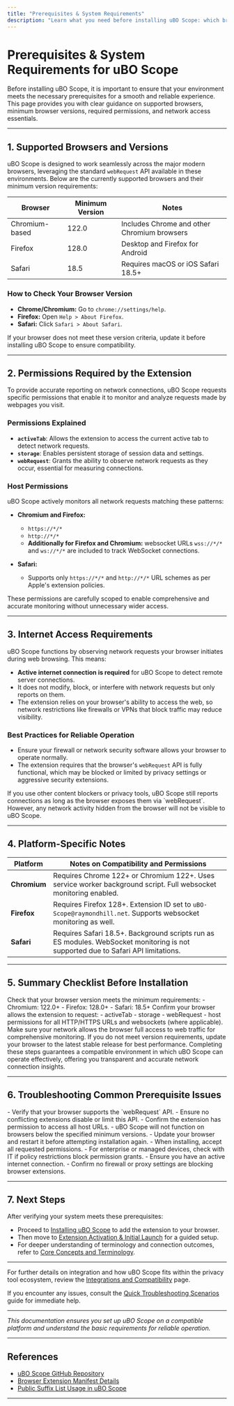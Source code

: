 ```yaml
---
title: "Prerequisites & System Requirements"
description: "Learn what you need before installing uBO Scope: which browsers are supported, their versions, and any required permissions or internet access for the extension to function. This ensures you set up on a compatible platform and understand the basic requirements for reliable operation."
---
```


# Prerequisites & System Requirements for uBO Scope

Before installing uBO Scope, it is important to ensure that your environment meets the necessary prerequisites for a smooth and reliable experience. This page provides you with clear guidance on supported browsers, minimum browser versions, required permissions, and network access essentials.

---

## 1. Supported Browsers and Versions

uBO Scope is designed to work seamlessly across the major modern browsers, leveraging the standard `webRequest` API available in these environments. Below are the currently supported browsers and their minimum version requirements:

| Browser          | Minimum Version | Notes                                  |
|------------------|-----------------|----------------------------------------|
| Chromium-based    | 122.0           | Includes Chrome and other Chromium browsers |
| Firefox          | 128.0           | Desktop and Firefox for Android        |
| Safari           | 18.5            | Requires macOS or iOS Safari 18.5+    |


### How to Check Your Browser Version

- **Chrome/Chromium:** Go to `chrome://settings/help`.
- **Firefox:** Open `Help > About Firefox`.
- **Safari:** Click `Safari > About Safari`.

If your browser does not meet these version criteria, update it before installing uBO Scope to ensure compatibility.

---

## 2. Permissions Required by the Extension

To provide accurate reporting on network connections, uBO Scope requests specific permissions that enable it to monitor and analyze requests made by webpages you visit.

### Permissions Explained

- **`activeTab`**: Allows the extension to access the current active tab to detect network requests.
- **`storage`**: Enables persistent storage of session data and settings.
- **`webRequest`**: Grants the ability to observe network requests as they occur, essential for measuring connections.

### Host Permissions

uBO Scope actively monitors all network requests matching these patterns:

- **Chromium and Firefox:**
  - `https://*/*`
  - `http://*/*`
  - **Additionally for Firefox and Chromium:** websocket URLs `wss://*/*` and `ws://*/*` are included to track WebSocket connections. 

- **Safari:**
  - Supports only `https://*/*` and `http://*/*` URL schemes as per Apple's extension policies.

<Tip>
These permissions are carefully scoped to enable comprehensive and accurate monitoring without unnecessary wider access.
</Tip>

---

## 3. Internet Access Requirements

uBO Scope functions by observing network requests your browser initiates during web browsing. This means:

- **Active internet connection is required** for uBO Scope to detect remote server connections.
- It does not modify, block, or interfere with network requests but only reports on them.
- The extension relies on your browser's ability to access the web, so network restrictions like firewalls or VPNs that block traffic may reduce visibility.

### Best Practices for Reliable Operation

- Ensure your firewall or network security software allows your browser to operate normally.
- The extension requires that the browser's `webRequest` API is fully functional, which may be blocked or limited by privacy settings or aggressive security extensions.

<Warning>
If you use other content blockers or privacy tools, uBO Scope still reports connections as long as the browser exposes them via `webRequest`. However, any network activity hidden from the browser will not be visible to uBO Scope.
</Warning>

---

## 4. Platform-Specific Notes

| Platform  | Notes on Compatibility and Permissions                      |
|-----------|--------------------------------------------------------------|
| **Chromium**  | Requires Chrome 122+ or Chromium 122+. Uses service worker background script. Full websocket monitoring enabled. |
| **Firefox**   | Requires Firefox 128+. Extension ID set to `uBO-Scope@raymondhill.net`. Supports websocket monitoring as well. |
| **Safari**    | Requires Safari 18.5+. Background scripts run as ES modules. WebSocket monitoring is not supported due to Safari API limitations. |

---

## 5. Summary Checklist Before Installation

<Steps>
<Step title="Verify Browser Version">
Check that your browser version meets the minimum requirements:
- Chromium: 122.0+
- Firefox: 128.0+
- Safari: 18.5+
</Step>
<Step title="Review Required Permissions">
Confirm your browser allows the extension to request:
- activeTab
- storage
- webRequest
- host permissions for all HTTP/HTTPS URLs and websockets (where applicable).
</Step>
<Step title="Ensure Internet Connectivity">
Make sure your network allows the browser full access to web traffic for comprehensive monitoring.
</Step>
<Step title="Update Your Browser">
If you do not meet version requirements, update your browser to the latest stable release for best performance.
</Step>
</Steps>

<Check>
Completing these steps guarantees a compatible environment in which uBO Scope can operate effectively, offering you transparent and accurate network connection insights.
</Check>

---

## 6. Troubleshooting Common Prerequisite Issues

<AccordionGroup title="Common Issues and Solutions">
<Accordion title="Extension Not Detecting Web Requests">
- Verify that your browser supports the `webRequest` API.
- Ensure no conflicting extensions disable or limit this API.
- Confirm the extension has permission to access all host URLs.
</Accordion>
<Accordion title="Browser Version Too Low">
- uBO Scope will not function on browsers below the specified minimum versions.
- Update your browser and restart it before attempting installation again.
</Accordion>
<Accordion title="Permissions Prompt Blocked or Denied">
- When installing, accept all requested permissions.
- For enterprise or managed devices, check with IT if policy restrictions block permission grants.
</Accordion>
<Accordion title="Network Access Issues">
- Ensure you have an active internet connection.
- Confirm no firewall or proxy settings are blocking browser extensions.
</Accordion>
</AccordionGroup>

---

## 7. Next Steps

After verifying your system meets these prerequisites:

- Proceed to [Installing uBO Scope](/getting-started/installation-basics/installing-ubo-scope) to add the extension to your browser.
- Then move to [Extension Activation & Initial Launch](/getting-started/installation-basics/extension-activation-initial-launch) for a guided setup.
- For deeper understanding of terminology and connection outcomes, refer to [Core Concepts and Terminology](/overview/core-concepts-architecture/core-terminology).


---

For further details on integration and how uBO Scope fits within the privacy tool ecosystem, review the [Integrations and Compatibility](/overview/core-concepts-architecture/integration-ecosystem) page.

If you encounter any issues, consult the [Quick Troubleshooting Scenarios](/getting-started/first-steps-validation/quick-troubleshooting) guide for immediate help.


---

*This documentation ensures you set up uBO Scope on a compatible platform and understand the basic requirements for reliable operation.*

---

## References

- [uBO Scope GitHub Repository](https://github.com/gorhill/uBO-Scope)
- [Browser Extension Manifest Details](https://developer.chrome.com/docs/extensions/mv3/manifest/)
- [Public Suffix List Usage in uBO Scope](https://publicsuffix.org/list/)


---